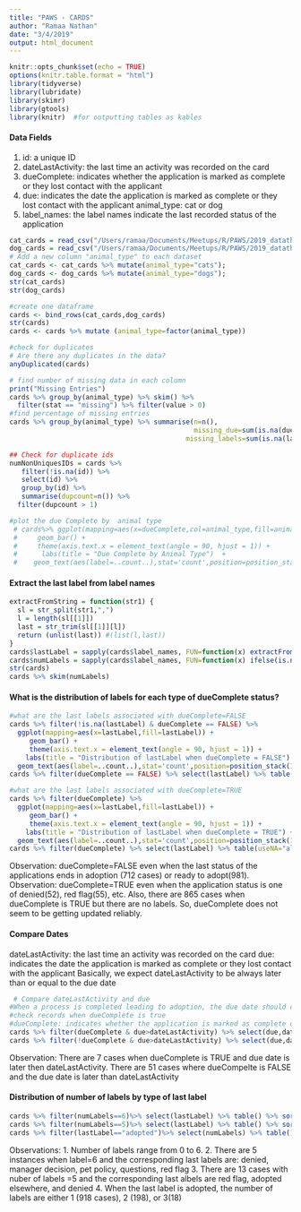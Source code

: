 ```yaml
---
title: "PAWS - CARDS"
author: "Ramaa Nathan"
date: "3/4/2019"
output: html_document
---
```


```r
knitr::opts_chunk$set(echo = TRUE)
options(knitr.table.format = "html") 
library(tidyverse)
library(lubridate)
library(skimr)
library(gtools)
library(knitr)  #for outputting tables as kables
```

#### Data Fields
1. id: a unique ID
2. dateLastActivity: the last time an activity was recorded on the card
3. dueComplete: indicates whether the application is marked as complete or they lost contact with the applicant
4. due: indicates the date the application is marked as complete or they lost contact with the applicant animal_type: cat or dog
5. label_names: the label names indicate the last recorded status of the application


```r
cat_cards = read_csv("/Users/ramaa/Documents/Meetups/R/PAWS/2019_datathon/Data/cat_cards.csv")
dog_cards = read_csv("/Users/ramaa/Documents/Meetups/R/PAWS/2019_datathon/Data/dog_cards.csv")
# Add a new column "animal_type" to each dataset
cat_cards <- cat_cards %>% mutate(animal_type="cats");
dog_cards <- dog_cards %>% mutate(animal_type="dogs");
str(cat_cards)
str(dog_cards)

#create one dataframe
cards <- bind_rows(cat_cards,dog_cards)
str(cards)
cards <- cards %>% mutate (animal_type=factor(animal_type))

#check for duplicates
# Are there any duplicates in the data?
anyDuplicated(cards)

# find number of missing data in each column
print("Missing Entries")
cards %>% group_by(animal_type) %>% skim() %>% 
  filter(stat == "missing") %>% filter(value > 0) 
#find percentage of missing entries
cards %>% group_by(animal_type) %>% summarise(n=n(), 
                                              missing_due=sum(is.na(due)),missing_due_percent = 100*missing_due/n,
                                            missing_labels=sum(is.na(label_names)),missing_labels_percent = 100*missing_labels/n)

## Check for duplicate ids
numNonUniquesIDs = cards %>% 
   filter(!is.na(id)) %>% 
   select(id) %>% 
   group_by(id) %>% 
   summarise(dupcount=n()) %>%
  filter(dupcount > 1)

#plot the due Complete by  animal type
 # cards%>% ggplot(mapping=aes(x=dueComplete,col=animal_type,fill=animal_type)) + 
 #     geom_bar() +
 #     theme(axis.text.x = element_text(angle = 90, hjust = 1)) +
 #      labs(title = "Due Complete by Animal Type")  +
 #    geom_text(aes(label=..count..),stat='count',position=position_stack(1.1),col="black")


```

#### Extract the last label from label names 
```r
extractFromString = function(str1) {
  sl = str_split(str1,",")
  l = length(sl[[1]])
  last = str_trim(sl[[1]][l])
  return (unlist(last)) #(list(l,last))
}
cards$lastLabel = sapply(cards$label_names, FUN=function(x) extractFromString(x))
cards$numLabels = sapply(cards$label_names, FUN=function(x) ifelse(is.na(x),0,length(str_split(x,",")[[1]])))
str(cards)
cards %>% skim(numLabels)
```
#### What is the distribution of labels for each type of dueComplete status?
```r
 
#what are the last labels associated with dueComplete=FALSE
cards %>% filter(!is.na(lastLabel) & dueComplete == FALSE) %>% 
  ggplot(mapping=aes(x=lastLabel,fill=lastLabel)) + 
     geom_bar() +
     theme(axis.text.x = element_text(angle = 90, hjust = 1)) +
    labs(title = "Distribution of lastLabel when dueComplete = FALSE") +
  geom_text(aes(label=..count..),stat='count',position=position_stack(1.1))
cards %>% filter(dueComplete == FALSE) %>% select(lastLabel) %>% table(useNA="always") %>% sort(decreasing = T)

#what are the last labels associated with dueComplete=TRUE
cards %>% filter(dueComplete) %>% 
  ggplot(mapping=aes(x=lastLabel,fill=lastLabel)) + 
     geom_bar() +
     theme(axis.text.x = element_text(angle = 90, hjust = 1)) +
    labs(title = "Distribution of lastLabel when dueComplete = TRUE") +
  geom_text(aes(label=..count..),stat='count',position=position_stack(1.1))
cards %>% filter(dueComplete) %>% select(lastLabel) %>% table(useNA="always") %>% sort(decreasing = T)
```
Observation: dueComplete=FALSE even when the last status of the applications ends in adoption (712 cases) or ready to adopt(981). 
Observation: dueComplete=TRUE even when the application status is one of  denied(52), red flag(55), etc. 
Also, there are 865 cases when dueComplete is TRUE but there are no labels. So, dueComplete does not seem to be getting updated reliably.

#### Compare Dates
dateLastActivity: the last time an activity was recorded on the card
due: indicates the date the application is marked as complete or they lost contact with the applicant
Basically, we expect dateLastActivity to be always later than or equal to the due date

```r
 # Compare dateLastActivity and due
#When a process is completed leading to adoption, the due date should correspond to when the records were marked as complete
#check records when dueComplete is true
#dueComplete: indicates whether the application is marked as complete or they lost contact with the applicant
cards %>% filter(dueComplete & due>dateLastActivity) %>% select(due,dateLastActivity,lastLabel)
cards %>% filter(!dueComplete & due>dateLastActivity) %>% select(due,dateLastActivity,lastLabel)
```
Observation: There are 7 cases when dueComplete is TRUE and due date is later then dateLastActivity. There are 51 cases where dueCompelte is FALSE and the due date is later than dateLastActivity

#### Distribution of number of labels by type of last label
```r
cards %>% filter(numLabels==6)%>% select(lastLabel) %>% table() %>% sort(decreasing = T)
cards %>% filter(numLabels==5)%>% select(lastLabel) %>% table() %>% sort(decreasing = T) %>% head(3)
cards %>% filter(lastLabel=="adopted")%>% select(numLabels) %>% table() %>% sort(decreasing = T) %>% head(3)
```
Observations: 
1. Number of labels range from 0 to 6. 
2. There are 5 instances when label=6 and the corresponding last labels are: denied, manager decision, pet policy, questions, red flag
3. There are 13 cases with nuber of labels =5 and the corresponding last albels are red flag, adopted elsewhere, and denied
4. When the last label is adopted, the number of labels are either 1 (918 cases), 2 (198), or 3(18)

